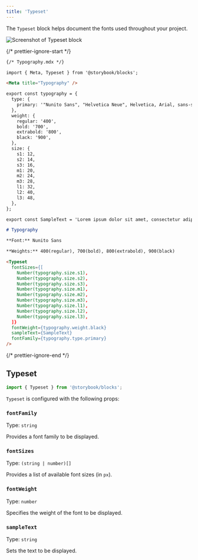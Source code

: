 ```yaml
---
title: 'Typeset'
---
```


<YouTubeCallout id="tyNIspWhFyU" title="Storybook for Design Systems - Typeset Doc Block" params='start=73' />

The `Typeset` block helps document the fonts used throughout your project.

![Screenshot of Typeset block](./doc-block-typeset.png)

{/* prettier-ignore-start */}

```md
{/* Typography.mdx */}

import { Meta, Typeset } from '@storybook/blocks';

<Meta title="Typography" />

export const typography = {
  type: {
    primary: '"Nunito Sans", "Helvetica Neue", Helvetica, Arial, sans-serif',
  },
  weight: {
    regular: '400',
    bold: '700',
    extrabold: '800',
    black: '900',
  },
  size: {
    s1: 12,
    s2: 14,
    s3: 16,
    m1: 20,
    m2: 24,
    m3: 28,
    l1: 32,
    l2: 40,
    l3: 48,
  },
};

export const SampleText = 'Lorem ipsum dolor sit amet, consectetur adipiscing elit.';

# Typography

**Font:** Nunito Sans

**Weights:** 400(regular), 700(bold), 800(extrabold), 900(black)

<Typeset
  fontSizes={[
    Number(typography.size.s1),
    Number(typography.size.s2),
    Number(typography.size.s3),
    Number(typography.size.m1),
    Number(typography.size.m2),
    Number(typography.size.m3),
    Number(typography.size.l1),
    Number(typography.size.l2),
    Number(typography.size.l3),
  ]}
  fontWeight={typography.weight.black}
  sampleText={SampleText}
  fontFamily={typography.type.primary}
/>
```

{/* prettier-ignore-end */}

## Typeset

```js
import { Typeset } from '@storybook/blocks';
```

`Typeset` is configured with the following props:

### `fontFamily`

Type: `string`

Provides a font family to be displayed.

### `fontSizes`

Type: `(string | number)[]`

Provides a list of available font sizes (in `px`).

### `fontWeight`

Type: `number`

Specifies the weight of the font to be displayed.

### `sampleText`

Type: `string`

Sets the text to be displayed.
